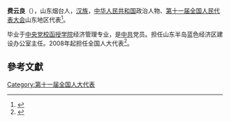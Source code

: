'''费云良'''（{{bd|1950年||}}），山东烟台人，[[汉族|汉族]]，[[中华人民共和国|中华人民共和国]]政治人物、[[第十一届全国人民代表大会|第十一届全国人民代表大会]]山东地区代表<ref>{{cite web|author=新华网|title=第十一届全国人大代表|url=http://news.xinhuanet.com/ziliao/2008-03/03/content_7708230.htm?node=36628|publisher=新华网|accessdate=2014-01-07|archive-date=2014-01-10|archive-url=https://web.archive.org/web/20140110211415/http://news.xinhuanet.com/ziliao/2008-03/03/content_7708230.htm?node=36628|dead-url=no}}</ref>。

毕业于[[中央党校函授学院|中央党校函授学院]]经济管理专业，是[[中共|中共]]党员。担任山东半岛蓝色经济区建设办公室主任。2008年起担任全国人大代表<ref>{{cite news|title=全国人大代表信息-费云良|url=http://210.82.31.1:8084/delegate/viewDelegate.action?dbid=111350|accessdate=2013-04-05|newspaper=全国人大网|archive-url=https://web.archive.org/web/20140424095113/http://www.npc.gov.cn/delegate/viewDelegate.action?dbid=111350|archive-date=2014-04-24|dead-url=yes}}</ref>。

==參考文獻==
{{reflist}}
[[Category:第十一届全国人大代表|Category:第十一届全国人大代表]]